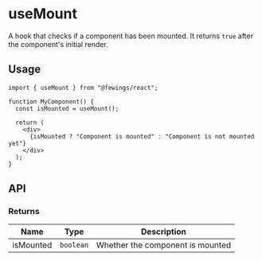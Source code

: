 # useMount

A hook that checks if a component has been mounted. It returns `true` after the component's initial render.

## Usage

```tsx
import { useMount } from "@fewings/react";

function MyComponent() {
  const isMounted = useMount();

  return (
    <div>
      {isMounted ? "Component is mounted" : "Component is not mounted yet"}
    </div>
  );
}
```

## API

### Returns

| Name      | Type      | Description                      |
| --------- | --------- | -------------------------------- |
| isMounted | `boolean` | Whether the component is mounted |
